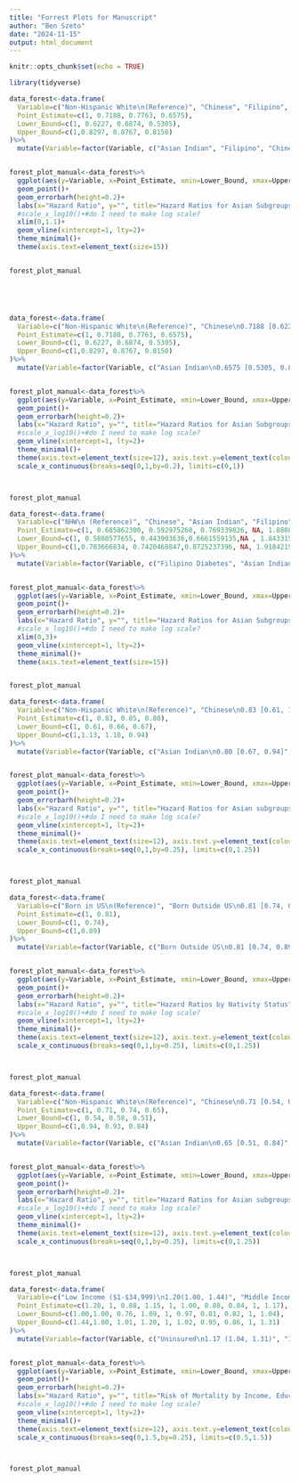 ```yaml
---
title: "Forrest Plots for Manuscript"
author: "Ben Szeto"
date: "2024-11-15"
output: html_document
---
```


```r
knitr::opts_chunk$set(echo = TRUE)
```


```r
library(tidyverse)


```


```r

data_forest<-data.frame(
  Variable=c("Non-Hispanic White\n(Reference)", "Chinese", "Filipino", "Asian Indian"),
  Point_Estimate=c(1, 0.7188, 0.7763, 0.6575),
  Lower_Bound=c(1, 0.6227, 0.6874, 0.5305),
  Upper_Bound=c(1,0.8297, 0.8767, 0.8150)
)%>%
  mutate(Variable=factor(Variable, c("Asian Indian", "Filipino", "Chinese","Non-Hispanic White\n(Reference)")))


forest_plot_manual<-data_forest%>%
  ggplot(aes(y=Variable, x=Point_Estimate, xmin=Lower_Bound, xmax=Upper_Bound))+
  geom_point()+
  geom_errorbarh(height=0.2)+
  labs(x="Hazard Ratio", y="", title="Hazard Ratios for Asian Subgroups With Diabetes")+
  #scale_x_log10()+#do I need to make log scale?
  xlim(0,1.1)+
  geom_vline(xintercept=1, lty=2)+
  theme_minimal()+
  theme(axis.text=element_text(size=15))


forest_plot_manual






```


```r

data_forest<-data.frame(
  Variable=c("Non-Hispanic White\n(Reference)", "Chinese\n0.7188 [0.6227, 0.8297]", "Filipino\n0.7763 [0.6874, 0.8767]", "Asian Indian\n0.6575 [0.5305, 0.8150]"),
  Point_Estimate=c(1, 0.7188, 0.7763, 0.6575),
  Lower_Bound=c(1, 0.6227, 0.6874, 0.5305),
  Upper_Bound=c(1,0.8297, 0.8767, 0.8150)
)%>%
  mutate(Variable=factor(Variable, c("Asian Indian\n0.6575 [0.5305, 0.8150]", "Filipino\n0.7763 [0.6874, 0.8767]", "Chinese\n0.7188 [0.6227, 0.8297]","Non-Hispanic White\n(Reference)")))


forest_plot_manual<-data_forest%>%
  ggplot(aes(y=Variable, x=Point_Estimate, xmin=Lower_Bound, xmax=Upper_Bound))+
  geom_point()+
  geom_errorbarh(height=0.2)+
  labs(x="Hazard Ratio", y="", title="Hazard Ratios for Asian Subgroups Total Population")+
  #scale_x_log10()+#do I need to make log scale?
  geom_vline(xintercept=1, lty=2)+
  theme_minimal()+
  theme(axis.text=element_text(size=12), axis.text.y=element_text(colour="black"))+
  scale_x_continuous(breaks=seq(0,1,by=0.2), limits=c(0,1))



forest_plot_manual

```


```r


data_forest<-data.frame(
  Variable=c("NHW\n (Reference)", "Chinese", "Asian Indian", "Filipino", " ", "NHW Diabetes", "Chinese Diabetes", "Asian Indian Diabetes", "Filipino Diabetes"),
  Point_Estimate=c(1, 0.685862300, 0.592975260, 0.769339826, NA, 1.88086861, 1.6138903, 1.428759235, 1.494021085 ),
  Lower_Bound=c(1, 0.5880577655, 0.443903636,0.6661559135,NA , 1.843315293, 1.087904802, 0.6747849094, 1.072450859),
  Upper_Bound=c(1,0.783666834, 0.7420468847,0.8725237396, NA, 1.918421939 , 2.13987579, 2.182733561, 1.915591312)
)%>%
  mutate(Variable=factor(Variable, c("Filipino Diabetes", "Asian Indian Diabetes","Chinese Diabetes","NHW Diabetes",  " ",  "Filipino", "Asian Indian", "Chinese","NHW\n (Reference)")))


forest_plot_manual<-data_forest%>%
  ggplot(aes(y=Variable, x=Point_Estimate, xmin=Lower_Bound, xmax=Upper_Bound))+
  geom_point()+
  geom_errorbarh(height=0.2)+
  labs(x="Hazard Ratio", y="", title="Hazard Ratios for Asian Subgroups\nwith and without Diabetes")+
  #scale_x_log10()+#do I need to make log scale?
  xlim(0,3)+
  geom_vline(xintercept=1, lty=2)+
  theme_minimal()+
  theme(axis.text=element_text(size=15))


forest_plot_manual

```
```r

data_forest<-data.frame(
  Variable=c("Non-Hispanic White\n(Reference)", "Chinese\n0.83 [0.61, 1.13]", "Filipino\n0.85 [0.66, 1.10]", "Asian Indian\n0.80 [0.67, 0.94]"),
  Point_Estimate=c(1, 0.83, 0.85, 0.80),
  Lower_Bound=c(1, 0.61, 0.66, 0.67),
  Upper_Bound=c(1,1.13, 1.10, 0.94)
)%>%
  mutate(Variable=factor(Variable, c("Asian Indian\n0.80 [0.67, 0.94]", "Filipino\n0.85 [0.66, 1.10]", "Chinese\n0.83 [0.61, 1.13]","Non-Hispanic White\n(Reference)")))


forest_plot_manual<-data_forest%>%
  ggplot(aes(y=Variable, x=Point_Estimate, xmin=Lower_Bound, xmax=Upper_Bound))+
  geom_point()+
  geom_errorbarh(height=0.2)+
  labs(x="Hazard Ratio", y="", title="Hazard Ratios for Asian subgroups\nIncluding Nativity")+
  #scale_x_log10()+#do I need to make log scale?
  geom_vline(xintercept=1, lty=2)+
  theme_minimal()+
  theme(axis.text=element_text(size=12), axis.text.y=element_text(colour="black"))+
  scale_x_continuous(breaks=seq(0,1,by=0.25), limits=c(0,1.25))



forest_plot_manual

```


```r
data_forest<-data.frame(
  Variable=c("Born in US\n(Reference)", "Born Outside US\n0.81 [0.74, 0.89]"),
  Point_Estimate=c(1, 0.81),
  Lower_Bound=c(1, 0.74),
  Upper_Bound=c(1,0.89)
)%>%
  mutate(Variable=factor(Variable, c("Born Outside US\n0.81 [0.74, 0.89]", "Born in US\n(Reference)")))


forest_plot_manual<-data_forest%>%
  ggplot(aes(y=Variable, x=Point_Estimate, xmin=Lower_Bound, xmax=Upper_Bound))+
  geom_point()+
  geom_errorbarh(height=0.2)+
  labs(x="Hazard Ratio", y="", title="Hazard Ratios by Nativity Status")+
  #scale_x_log10()+#do I need to make log scale?
  geom_vline(xintercept=1, lty=2)+
  theme_minimal()+
  theme(axis.text=element_text(size=12), axis.text.y=element_text(colour="black"))+
  scale_x_continuous(breaks=seq(0,1,by=0.25), limits=c(0,1.25))



forest_plot_manual

```

```r

data_forest<-data.frame(
  Variable=c("Non-Hispanic White\n(Reference)", "Chinese\n0.71 [0.54, 0.94]", "Filipino\n0.74  [0.58, 0.93]", "Asian Indian\n0.65 [0.51, 0.84]"),
  Point_Estimate=c(1, 0.71, 0.74, 0.65),
  Lower_Bound=c(1, 0.54, 0.58, 0.51),
  Upper_Bound=c(1,0.94, 0.93, 0.84)
)%>%
  mutate(Variable=factor(Variable, c("Asian Indian\n0.65 [0.51, 0.84]", "Filipino\n0.74  [0.58, 0.93]", "Chinese\n0.71 [0.54, 0.94]","Non-Hispanic White\n(Reference)")))


forest_plot_manual<-data_forest%>%
  ggplot(aes(y=Variable, x=Point_Estimate, xmin=Lower_Bound, xmax=Upper_Bound))+
  geom_point()+
  geom_errorbarh(height=0.2)+
  labs(x="Hazard Ratio", y="", title="Hazard Ratios for Asian subgroups\nOmitting Nativity")+
  #scale_x_log10()+#do I need to make log scale?
  geom_vline(xintercept=1, lty=2)+
  theme_minimal()+
  theme(axis.text=element_text(size=12), axis.text.y=element_text(colour="black"))+
  scale_x_continuous(breaks=seq(0,1,by=0.25), limits=c(0,1.25))



forest_plot_manual

```


```r

data_forest<-data.frame(
  Variable=c("Low Income ($1-$34,999)\n1.20(1.00, 1.44)", "Middle Income ($35,000-$74,999)\n(Reference)", "High Income (>$75,000)\n0.88 (0.76, 1.01)", "Did Not Complete High School\n1.15 (1.09, 1.20)", "High School\n(Reference)", "Some College\n1.00 (0.97, 1.02)", "4 Year College/Bachelor’s Degree\n0.88 (0.81, 0.95)", "Post Bachelor\n0.84 (0.82, 0.86)", "Insured\n(Reference)", "Uninsured\n1.17 (1.04, 1.31)"),
  Point_Estimate=c(1.20, 1, 0.88, 1.15, 1, 1.00, 0.88, 0.84, 1, 1.17),
  Lower_Bound=c(1.00,1.00, 0.76, 1.09, 1, 0.97, 0.81, 0.82, 1, 1.04),
  Upper_Bound=c(1.44,1.00, 1.01, 1.20, 1, 1.02, 0.95, 0.86, 1, 1.31)
)%>%
  mutate(Variable=factor(Variable, c("Uninsured\n1.17 (1.04, 1.31)", "Insured\n(Reference)", "Post Bachelor\n0.84 (0.82, 0.86)",  "4 Year College/Bachelor’s Degree\n0.88 (0.81, 0.95)","Some College\n1.00 (0.97, 1.02)", "High School\n(Reference)", "Did Not Complete High School\n1.15 (1.09, 1.20)",  "High Income (>$75,000)\n0.88 (0.76, 1.01)", "Middle Income ($35,000-$74,999)\n(Reference)","Low Income ($1-$34,999)\n1.20(1.00, 1.44)")))


forest_plot_manual<-data_forest%>%
  ggplot(aes(y=Variable, x=Point_Estimate, xmin=Lower_Bound, xmax=Upper_Bound))+
  geom_point()+
  geom_errorbarh(height=0.2)+
  labs(x="Hazard Ratio", y="", title="Risk of Mortality by Income, Education, and Nativity")+
  #scale_x_log10()+#do I need to make log scale?
  geom_vline(xintercept=1, lty=2)+
  theme_minimal()+
  theme(axis.text=element_text(size=12), axis.text.y=element_text(colour="black"))+
  scale_x_continuous(breaks=seq(0,1.5,by=0.25), limits=c(0.5,1.5))



forest_plot_manual

```
